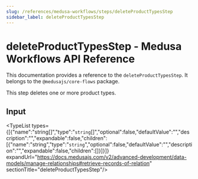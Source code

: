 ```yaml
---
slug: /references/medusa-workflows/steps/deleteProductTypesStep
sidebar_label: deleteProductTypesStep
---
```



# deleteProductTypesStep - Medusa Workflows API Reference

This documentation provides a reference to the `deleteProductTypesStep`. It belongs to the `@medusajs/core-flows` package.

This step deletes one or more product types.

## Input

<TypeList types={[{"name":"string[]","type":"`string`[]","optional":false,"defaultValue":"","description":"","expandable":false,"children":[{"name":"string","type":"`string`","optional":false,"defaultValue":"","description":"","expandable":false,"children":[]}]}]} expandUrl="https://docs.medusajs.com/v2/advanced-development/data-models/manage-relationships#retrieve-records-of-relation" sectionTitle="deleteProductTypesStep"/>
